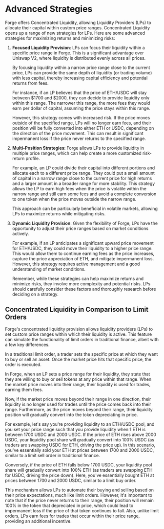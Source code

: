 # **Advanced Strategies**

Forge offers Concentrated Liquidity, allowing Liquidity Providers (LPs) to allocate their capital within custom price ranges. Concentrated Liquidity opens up a range of new strategies for LPs. Here are some advanced strategies for maximizing returns and minimizing risks:



1. **Focused Liquidity Provision**: LPs can focus their liquidity within a specific price range in Forge. This is a significant advantage over Uniswap V2, where liquidity is distributed evenly across all prices.

    By focusing liquidity within a narrow price range close to the current price, LPs can provide the same depth of liquidity (or trading volume) with less capital, thereby increasing capital efficiency and potential returns from fees.


    For instance, if an LP believes that the price of ETH/USDC will stay between $1700 and $2000, they can decide to provide liquidity only within this range. The narrower this range, the more fees they would earn per dollar of capital, assuming the price stays within this range.


    However, this strategy comes with increased risk. If the price moves outside of the specified range, LPs will no longer earn fees, and their position will be fully converted into either ETH or USDC, depending on the direction of the price movement. This can result in significant impermanent loss if the price never returns to the specified range.

2. **Multi-Position Strategies**: Forge allows LPs to provide liquidity in multiple price ranges, which can help create a more customized risk-return profile.

    For example, an LP could divide their capital into different portions and allocate each to a different price range. They could put a small amount of capital in a narrow range close to the current price for high returns and a larger amount in a broader range for more stability. This strategy allows the LP to earn high fees when the price is volatile within the narrow range and still earn some fees and avoid a complete conversion to one token when the price moves outside the narrow range.


    This approach can be particularly beneficial in volatile markets, allowing LPs to maximize returns while mitigating risks.

3. **Dynamic Liquidity Provision**: Given the flexibility of Forge, LPs have the opportunity to adjust their price ranges based on market conditions actively.

    For example, if an LP anticipates a significant upward price movement for ETH/USDC, they could move their liquidity to a higher price range. This would allow them to continue earning fees as the price increases, capture the price appreciation of ETH, and mitigate impermanent loss. However, this strategy requires active management and a good understanding of market conditions.


    Remember, while these strategies can help maximize returns and minimize risks, they involve more complexity and potential risks. LPs should carefully consider these factors and thoroughly research before deciding on a strategy.



## **Concentrated Liquidity in Comparison to Limit Orders**

Forge's concentrated liquidity provision allows liquidity providers (LPs) to set custom price ranges within which their liquidity is active. This feature can simulate the functionality of limit orders in traditional finance, albeit with a few key differences.

In a traditional limit order, a trader sets the specific price at which they want to buy or sell an asset. Once the market price hits that specific price, the order is executed.

In Forge, when an LP sets a price range for their liquidity, they state that they are willing to buy or sell tokens at any price within that range. When the market price moves into their range, their liquidity is used for trades, earning them fees.

Now, if the market price moves beyond their range in one direction, their liquidity is no longer used for trades until the price comes back into their range. Furthermore, as the price moves beyond their range, their liquidity position will gradually convert into the token depreciating in price.

For example, let's say you're providing liquidity to an ETH/USDC pool, and you set your price range such that you provide liquidity when 1 ETH is between 1700 USDC and 2000 USDC. If the price of ETH rises above 2000 USDC, your liquidity pool share will gradually convert into 100% USDC (as traders are swapping USDC for ETH, driving the price up). In this scenario, you've essentially sold your ETH at prices between 1700 and 2000 USDC, similar to a limit sell order in traditional finance.

Conversely, if the price of ETH falls below 1700 USDC, your liquidity pool share will gradually convert into 100% ETH (as traders are swapping ETH for USDC, driving the price down). Here, you've essentially bought ETH at prices between 1700 and 2000 USDC, similar to a limit buy order.

This mechanism allows LPs to automate their buying and selling based on their price expectations, much like limit orders. However, it's important to note that if the price never returns to their range, their position will remain 100% in the token that depreciated in price, which could lead to impermanent loss if the price of that token continues to fall. Also, unlike limit orders, LPs earn fees for trades that occur within their price range, providing an additional incentive.